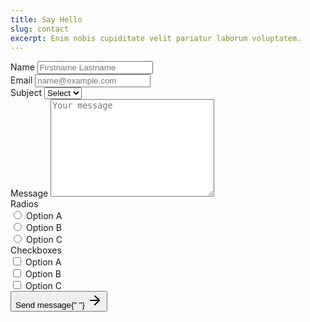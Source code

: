 ```yaml
---
title: Say Hello
slug: contact
excerpt: Enim nobis cupiditate velit pariatur laborum voluptatem.
---
```


<form action="" class="my-8 md:my-12 md:w-2/3 mx-auto">
  <div class="md:flex">
    <div class="md:w-1/2 md:mr-2 md:mr-4">
      <label for="name">Name</label>
      <input type="text" placeholder="Firstname Lastname" id="name" />
    </div>
    <div class="md:w-1/2 mt-8 md:mt-0 md:ml-2 md:ml-4">
      <label for="name">Email</label>
      <input type="email" placeholder="name@example.com" id="email" />
    </div>
  </div>
  <div class="mt-8">
    <label for="subject">Subject</label>
    <select name="subject" id="subject">
      <option value="">Select</option>
      <option value="">Select</option>
      <option value="">Select</option>
    </select>
  </div>
  <div class="mt-8">
    <label for="message">Message</label>
    <textarea
      name="message"
      id="message"
      cols="30"
      rows="10"
      placeholder="Your message"
    ></textarea>
  </div>
  <div class="flex">
    <div class="w-1/2">
      <div class="mt-8">
        <label>Radios</label>
        <div class="mt-4 radio">
          <input type="radio" id="option-a" name="radios" />
          <label for="option-a">Option A</label>
        </div>
        <div class="mt-2 radio">
          <input type="radio" id="option-b" name="radios" />
          <label for="option-b">Option B</label>
        </div>
        <div class="mt-2 radio">
          <input type="radio" id="option-c" name="radios" />
          <label for="option-c">Option C</label>
        </div>
      </div>
    </div>
    <div class="w-1/2">
      <div class="mt-8">
        <label>Checkboxes</label>
        <div class="mt-4 checkbox">
          <input type="checkbox" id="checkbox-a" />
          <label for="checkbox-a">Option A</label>
        </div>
        <div class="mt-2 checkbox">
          <input type="checkbox" id="checkbox-b" />
          <label for="checkbox-b">Option B</label>
        </div>
        <div class="mt-2 checkbox">
          <input type="checkbox" id="checkbox-c" />
          <label for="checkbox-c">Option C</label>
        </div>
      </div>
    </div>
  </div>
  <div class="mt-8">
    <button type="submit" class="button button-primary">
      Send message{" "}
      <svg
        xmlns="http://www.w3.org/2000/svg"
        width="24"
        height="24"
        viewBox="0 0 24 24"
        fill="none"
        stroke="currentColor"
        stroke-width="2"
        stroke-linecap="round"
        stroke-linejoin="round"
        class="ml-2"
      >
        <line x1="5" y1="12" x2="19" y2="12"></line>
        <polyline points="12 5 19 12 12 19"></polyline>
      </svg>
    </button>
  </div>
</form>
